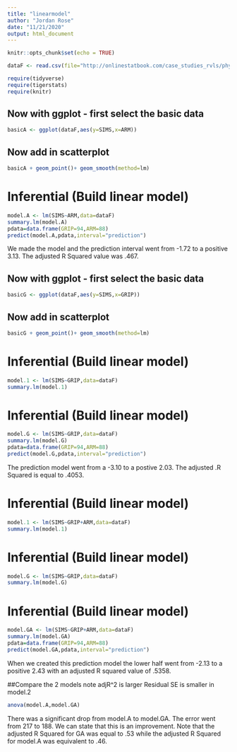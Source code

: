 ```yaml
---
title: "linearmodel"
author: "Jordan Rose"
date: "11/21/2020"
output: html_document
---
```


```r
knitr::opts_chunk$set(echo = TRUE)
```

```r
dataF <- read.csv(file="http://onlinestatbook.com/case_studies_rvls/physical_strength/data.txt",sep="",header=TRUE)  
```

```r
require(tidyverse)
require(tigerstats)
require(knitr)
```

## Now with ggplot - first select the basic data

```r
basicA <- ggplot(dataF,aes(y=SIMS,x=ARM))
```

## Now add in scatterplot

```r
basicA + geom_point()+ geom_smooth(method=lm)
``` 

# Inferential  (Build linear model)
  
```r
model.A <- lm(SIMS~ARM,data=dataF)
summary.lm(model.A)
pdata=data.frame(GRIP=94,ARM=88)
predict(model.A,pdata,interval="prediction")
```

We made the model and the prediction interval went from -1.72 to a positive 3.13. The adjusted R Squared value was .467.



## Now with ggplot - first select the basic data

```r
basicG <- ggplot(dataF,aes(y=SIMS,x=GRIP))
```

## Now add in scatterplot

```r
basicG + geom_point()+ geom_smooth(method=lm)
``` 

# Inferential  (Build linear model)
  
```r
model.1 <- lm(SIMS~GRIP,data=dataF)
summary.lm(model.1)
```

# Inferential  (Build linear model)
  
```r
model.G <- lm(SIMS~GRIP,data=dataF)
summary.lm(model.G)
pdata=data.frame(GRIP=94,ARM=88)
predict(model.G,pdata,interval="prediction")
```

The prediction model went from a -3.10 to a postive 2.03. The adjusted .R Squared is equal to .4053.


# Inferential  (Build linear model)
  
```r
model.1 <- lm(SIMS~GRIP+ARM,data=dataF)
summary.lm(model.1)
```

# Inferential  (Build linear model)
  
```r
model.G <- lm(SIMS~GRIP,data=dataF)
summary.lm(model.G)
```

# Inferential  (Build linear model)
  
```r
model.GA <- lm(SIMS~GRIP+ARM,data=dataF)
summary.lm(model.GA)
pdata=data.frame(GRIP=94,ARM=88)
predict(model.GA,pdata,interval="prediction")
```

When we created this prediction model the lower half went from -2.13 to a positive 2.43 with an adjusted R squared value of .5358. 

##Compare the 2 models note adjR^2 is larger Residual SE is smaller in model.2

```r
anova(model.A,model.GA)
```

There was a significant drop from model.A to model.GA. The error went from 217 to 188. We can state that this is an improvement. Note that the adjusted R Squared for GA was equal to .53 while the adjusted R Squared for model.A was equivalent to .46.

